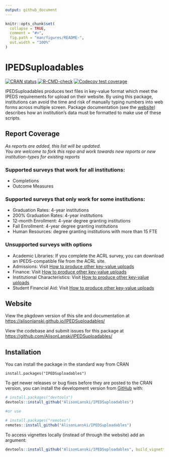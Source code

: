 ```yaml
---
output: github_document
---
```


<!-- README.md is generated from README.Rmd. Please edit that file -->

```r
knitr::opts_chunk$set(
  collapse = TRUE,
  comment = "#>",
  fig.path = "man/figures/README-",
  out.width = "100%"
)
```

# IPEDSuploadables

<!-- badges: start -->
[![CRAN status](https://www.r-pkg.org/badges/version/IPEDSuploadables)](https://CRAN.R-project.org/package=IPEDSuploadables)
[![R-CMD-check](https://github.com/AlisonLanski/IPEDSuploadables/actions/workflows/R-CMD-check.yaml/badge.svg)](https://github.com/AlisonLanski/IPEDSuploadables/actions/workflows/R-CMD-check.yaml)
[![Codecov test coverage](https://codecov.io/gh/AlisonLanski/IPEDSuploadables/graph/badge.svg)](https://app.codecov.io/gh/AlisonLanski/IPEDSuploadables)
<!-- badges: end -->

IPEDSuploadables produces text files in key-value format which meet the IPEDS requirements for upload on their website. By using this package, institutions can avoid the time and risk of manually typing numbers into web forms across multiple screen. Package documentation (see the [website](https://alisonlanski.github.io/IPEDSuploadables/)) describes how an institution's data must be formatted to make use of these scripts. 

## Report Coverage 
  
*As reports are added, this list will be updated.  
You are welcome to fork this repo and work towards new reports or new institution-types for existing reports*

### Supported surveys that work for all institutions:  
- Completions
- Outcome Measures  
  
### Supported surveys that only work for some institutions:
- Graduation Rates: 4-year institutions
- 200% Graduation Rates: 4-year institutions
- 12-month Enrollment: 4-year degree granting institutions
- Fall Enrollment: 4-year degree granting institutions 
- Human Resources: degree granting institutions with more than 15 FTE

### Unsupported surveys with options
- Academic Libraries: If you complete the ACRL survey, you can download an IPEDS-compatible file from the ACRL site.
- Admissions:  Visit [How to produce other key-value uploads](https://alisonlanski.github.io/IPEDSuploadables/articles/howto_use_autoformat.html)
- Finance: Visit [How to produce other key-value uploads](https://alisonlanski.github.io/IPEDSuploadables/articles/howto_use_autoformat.html)
- Institutional Characteristics: Visit [How to produce other key-value uploads](https://alisonlanski.github.io/IPEDSuploadables/articles/howto_use_autoformat.html)
- Student Financial Aid: Visit [How to produce other key-value uploads](https://alisonlanski.github.io/IPEDSuploadables/articles/howto_use_autoformat.html)

## Website

View the pkgdown version of this site and documentation at [https://alisonlanski.github.io/IPEDSuploadables/](https://alisonlanski.github.io/IPEDSuploadables/)

View the codebase and submit issues for this package at
[https://github.com/AlisonLanski/IPEDSuploadables/](https://github.com/AlisonLanski/IPEDSuploadables/)


## Installation

You can install the package in the standard way from CRAN
```
install.packages("IPEDSuploadables")
```

To get newer releases or bug fixes before they are posted to the CRAN version, you can install the development version from [GitHub](https://github.com/AlisonLanski/IPEDSuploadables) with:

``` r
# install.packages("devtools")
devtools::install_github("AlisonLanski/IPEDSuploadables")

#or use

# install.packages("remotes")
remotes::install_github("AlisonLanski/IPEDSuploadables")
```
  
To access vignettes locally (instead of through the website) add an argument:
```r
devtools::install_github("AlisonLanski/IPEDSuploadables", build_vignettes = TRUE)
```


